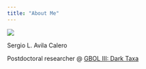 ```yaml
---
title: "About Me"
---
```


![](pictures/logo.png)

Sergio L. Avila Calero

Postdoctoral researcher @ [GBOL III: Dark Taxa](https://www.zfmk.de/de/forschung/projekte/gbol-iii-dark-taxa)

